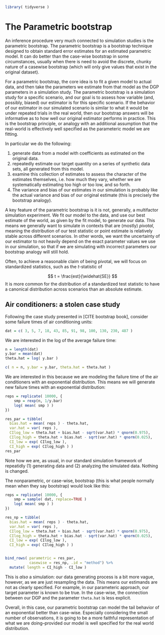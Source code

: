 
```r
library( tidyverse )
```


# The Parametric bootstrap

An inference procedure very much connected to simulation studies is the parametric bootstrap.
The parametric bootstrap is a bootstrap technique designed to obtain standard error estimates for an estimated parametric model.
It can do better than the case-wise bootstrap in some circumstances, usually when there is need to avoid the discrete, chunky nature of a casewise bootstrap (which will only give values that exist in the original dataset).

For a parametric bootstrap, the core idea is to fit a given model to actual data, and then take the parameters we estimate from that model as the DGP parameters in a simulation study.
The parametric bootstrap is a simulation study for a specific scenario, and our goal is to assess how variable (and, possibly, biased) our estimator is for this specific scenario.
If the behavior of our estimator in our simulated scenario is similar to what it would be under repeated trials in the real world, then our bootstrap answers will be informative as to how well our original estimator performs in practice.
This is the bootstrap principle, or analogy with an additional assumption that the real-world is effectively well specified as the parameteric model we are fitting.

In particular we do the following:
 
 1.   generate data from a model with coefficients as estimated on the original data.
 2.   repeatedly estimate our target quantity on a series of synthetic data sets, all generated from this model.
 3.   examine this collection of estimates to assess the character of the estimates themselves, i.e. how much they vary, whether we are systematically estimating too high or too low, and so forth.
 5.   The variance and bias of our estimates in our simulation is probably like the actual variance and bias of our original estimate (this is precisely the bootstrap analogy).

A key feature of the parametric bootstrap is it is not, generally, a multifactor simulation experiment.
We fit our model to the data, and use our best estimate of the world, as given by the fit model, to generate our data.
This means we generally want to simulate in contexts that are (mostly) _pivotal_, meaning the distribution of our test statistic or point estimate is relatively stable across different scenarios.
In other words, we want the uncertainty of our estimator to not heavily depend on the exact parameter values we use in our simulation, so that if we are simulating with incorrect parameters our bootstrap analogy will still hold.

Often, to achieve a reasonable claim of being pivotal, we will focus on standardized statistics, such as the $t$-statistic of

$$ t = \frac{est}{\widehat{SE}} $$
It is more common for the distribution of a standardized test statistic to have a canonical distribution across scenarios than an absolute estimate.


## Air conditioners: a stolen case study

Following the case study presented in [CITE bootstrap book], consider some failure times of air conditioning units:

```r
dat = c( 3, 5, 7, 18, 43, 85, 91, 98, 100, 130, 230, 487 )
```

We are interested in the log of the average failure time:
```r
n = length(dat)
y.bar = mean(dat)
theta.hat = log( y.bar )

c( n = n, y.bar = y.bar, theta.hat = theta.hat )
```

We are interested in this because we are modeling the failure time of the air conditioners with an exponential distribution.
This means we will generate new failure times with an exponential distribution:

```r
reps = replicate( 10000, {
	smp = rexp(n, 1/y.bar)
	log( mean( smp ) )
})

res_par = tibble( 
  bias.hat = mean( reps ) - theta.hat,
  var.hat = var( reps ),
  CIlog_low = theta.hat + bias.hat - sqrt(var.hat) * qnorm(0.975),
  CIlog_high = theta.hat + bias.hat - sqrt(var.hat) * qnorm(0.025),
  CI_low = exp( CIlog_low ),
  CI_high = exp( CIlog_high ) )
res_par
```

Note how we are, as usual, in our standard simulation framework of repeatidly (1) generating data and (2) analyzing the simulated data.
Nothing is changed.


The nonparametric, or case-wise, bootstrap (this is what people normally mean when they say bootstrap) would look like this:

```r
reps = replicate( 10000, {
	smp = sample( dat, replace=TRUE )
	log( mean( smp ) )
})

res_np = tibble( 
  bias.hat = mean( reps ) - theta.hat,
  var.hat = var( reps ),
  CIlog_low = theta.hat + bias.hat - sqrt(var.hat) * qnorm(0.975),
  CIlog_high = theta.hat + bias.hat - sqrt(var.hat) * qnorm(0.025),
  CI_low = exp( CIlog_low ),
  CI_high = exp( CIlog_high ) )


bind_rows( parametric = res_par, 
           casewise = res_np, .id = "method") %>%
  mutate( length = CI_high - CI_low )

```

This is _also_ a simulation: our data generating process is a bit more vague, however, as we are just resampling the data.
This means our estimands are not as clearly specified.
For example, in our parameteric approach, our target parameter is known to be true.
In the case-wise, the connection between our DGP and the parameter `theta.hat` is less explicit.


Overall, in this case, our parametric bootstrap can model the tail behavior of an exponential better than case-wise.
Especially considering the small number of observations, it is going to be a more faithful representation of what we are doing--provided our model is well specified for the real world distribution.



